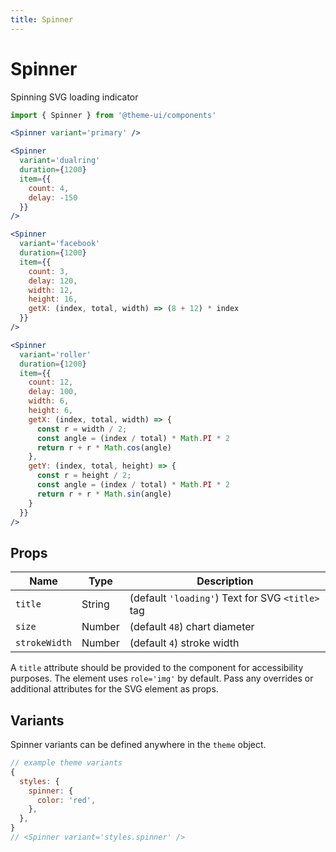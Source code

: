 ```yaml
---
title: Spinner
---
```


# Spinner

Spinning SVG loading indicator

```js
import { Spinner } from '@theme-ui/components'
```

```jsx live=true
<Spinner variant='primary' />
```

```jsx live=true
<Spinner
  variant='dualring' 
  duration={1200}
  item={{
    count: 4,
    delay: -150
  }}
/>
```

```jsx live=true
<Spinner
  variant='facebook'
  duration={1200}
  item={{
    count: 3,
    delay: 120,
    width: 12,
    height: 16,
    getX: (index, total, width) => (8 + 12) * index 
  }}
/>
```

```jsx live=true
<Spinner
  variant='roller'
  duration={1200}
  item={{
    count: 12,
    delay: 100,
    width: 6,
    height: 6,
    getX: (index, total, width) => {
      const r = width / 2;
      const angle = (index / total) * Math.PI * 2
      return r + r * Math.cos(angle)
    },
    getY: (index, total, height) => {
      const r = height / 2;
      const angle = (index / total) * Math.PI * 2
      return r + r * Math.sin(angle)
    }
  }}
/>
```

## Props

Name | Type | Description
---|---|---
`title` | String | (default `'loading'`) Text for SVG `<title>` tag
`size` | Number | (default `48`) chart diameter
`strokeWidth` | Number | (default `4`) stroke width

A `title` attribute should be provided to the component for accessibility purposes.
The element uses `role='img'` by default.
Pass any overrides or additional attributes for the SVG element as props.

## Variants

Spinner variants can be defined anywhere in the `theme` object.

```js
// example theme variants
{
  styles: {
    spinner: {
      color: 'red',
    },
  },
}
// <Spinner variant='styles.spinner' />
```

